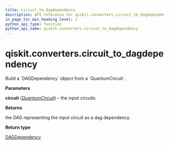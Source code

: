 ```yaml
---
title: circuit_to_dagdependency
description: API reference for qiskit.converters.circuit_to_dagdependency
in_page_toc_min_heading_level: 1
python_api_type: function
python_api_name: qiskit.converters.circuit_to_dagdependency
---
```


# qiskit.converters.circuit\_to\_dagdependency

<Function id="qiskit.converters.circuit_to_dagdependency" name="circuit_to_dagdependency" isDedicatedPage={true} github="https://github.com/qiskit/qiskit/tree/stable/0.19/qiskit/converters/circuit_to_dagdependency.py" signature="circuit_to_dagdependency(circuit)">
  Build a `DAGDependency` object from a `QuantumCircuit`.

  **Parameters**

  **circuit** ([*QuantumCircuit*](qiskit.circuit.QuantumCircuit "qiskit.circuit.QuantumCircuit")) – the input circuits.

  **Returns**

  the DAG representing the input circuit as a dag dependency.

  **Return type**

  [DAGDependency](qiskit.dagcircuit.DAGDependency "qiskit.dagcircuit.DAGDependency")
</Function>

